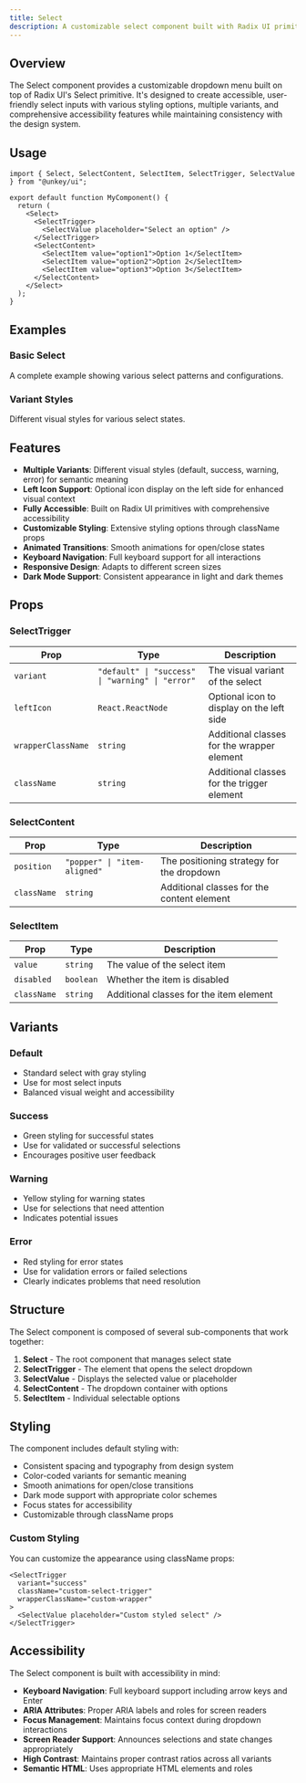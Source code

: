 ```yaml
---
title: Select
description: A customizable select component built with Radix UI primitives for creating accessible dropdown menus with multiple variants and styling options.
---
```


## Overview

The Select component provides a customizable dropdown menu built on top of Radix UI's Select primitive. It's designed to create accessible, user-friendly select inputs with various styling options, multiple variants, and comprehensive accessibility features while maintaining consistency with the design system.

## Usage

```tsx
import { Select, SelectContent, SelectItem, SelectTrigger, SelectValue } from "@unkey/ui";

export default function MyComponent() {
  return (
    <Select>
      <SelectTrigger>
        <SelectValue placeholder="Select an option" />
      </SelectTrigger>
      <SelectContent>
        <SelectItem value="option1">Option 1</SelectItem>
        <SelectItem value="option2">Option 2</SelectItem>
        <SelectItem value="option3">Option 3</SelectItem>
      </SelectContent>
    </Select>
  );
}
```

## Examples

### Basic Select
A complete example showing various select patterns and configurations.

<SelectExample />

### Variant Styles
Different visual styles for various select states.

<SelectExampleVariants />

## Features

- **Multiple Variants**: Different visual styles (default, success, warning, error) for semantic meaning
- **Left Icon Support**: Optional icon display on the left side for enhanced visual context
- **Fully Accessible**: Built on Radix UI primitives with comprehensive accessibility
- **Customizable Styling**: Extensive styling options through className props
- **Animated Transitions**: Smooth animations for open/close states
- **Keyboard Navigation**: Full keyboard support for all interactions
- **Responsive Design**: Adapts to different screen sizes
- **Dark Mode Support**: Consistent appearance in light and dark themes

## Props

### SelectTrigger

| Prop | Type | Description |
|------|------|-------------|
| `variant` | `"default" \| "success" \| "warning" \| "error"` | The visual variant of the select |
| `leftIcon` | `React.ReactNode` | Optional icon to display on the left side |
| `wrapperClassName` | `string` | Additional classes for the wrapper element |
| `className` | `string` | Additional classes for the trigger element |

### SelectContent

| Prop | Type | Description |
|------|------|-------------|
| `position` | `"popper" \| "item-aligned"` | The positioning strategy for the dropdown |
| `className` | `string` | Additional classes for the content element |

### SelectItem

| Prop | Type | Description |
|------|------|-------------|
| `value` | `string` | The value of the select item |
| `disabled` | `boolean` | Whether the item is disabled |
| `className` | `string` | Additional classes for the item element |

## Variants

### Default
- Standard select with gray styling
- Use for most select inputs
- Balanced visual weight and accessibility

### Success
- Green styling for successful states
- Use for validated or successful selections
- Encourages positive user feedback

### Warning
- Yellow styling for warning states
- Use for selections that need attention
- Indicates potential issues

### Error
- Red styling for error states
- Use for validation errors or failed selections
- Clearly indicates problems that need resolution

## Structure

The Select component is composed of several sub-components that work together:

1. **Select** - The root component that manages select state
2. **SelectTrigger** - The element that opens the select dropdown
3. **SelectValue** - Displays the selected value or placeholder
4. **SelectContent** - The dropdown container with options
5. **SelectItem** - Individual selectable options

## Styling

The component includes default styling with:

- Consistent spacing and typography from design system
- Color-coded variants for semantic meaning
- Smooth animations for open/close transitions
- Dark mode support with appropriate color schemes
- Focus states for accessibility
- Customizable through className props

### Custom Styling

You can customize the appearance using className props:

```tsx
<SelectTrigger 
  variant="success"
  className="custom-select-trigger"
  wrapperClassName="custom-wrapper"
>
  <SelectValue placeholder="Custom styled select" />
</SelectTrigger>
```

## Accessibility

The Select component is built with accessibility in mind:

- **Keyboard Navigation**: Full keyboard support including arrow keys and Enter
- **ARIA Attributes**: Proper ARIA labels and roles for screen readers
- **Focus Management**: Maintains focus context during dropdown interactions
- **Screen Reader Support**: Announces selections and state changes appropriately
- **High Contrast**: Maintains proper contrast ratios across all variants
- **Semantic HTML**: Uses appropriate HTML elements and roles